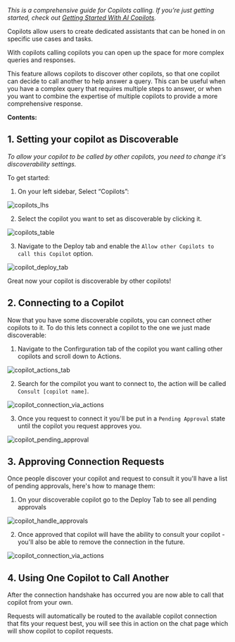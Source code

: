 _This is a comprehensive guide for Copilots calling. If you’re just getting started, check out [Getting Started With AI Copilots](/copilots/quick-start)._

Copilots allow users to create dedicated assistants that can be honed in on specific use cases and tasks.

With copilots calling copilots you can open up the space for more complex queries and responses.

This feature allows copilots to discover other copilots, so that one copilot can decide to call another to help answer a query. This can be useful when you have a complex query that requires multiple steps to answer, or when you want to combine the expertise of multiple copilots to provide a more comprehensive response.

**Contents:**

## 1. **Setting your copilot as Discoverable**

_To allow your copilot to be called by other copilots, you need to change it's discoverability settings._

To get started:

1. On your left sidebar, Select “Copilots”:

![copilots_lhs](/docs/assets/copilots/copilots-calling-copilots/credal-side-bar.png)

2. Select the copilot you want to set as discoverable by clicking it.

![copilots_table](/docs/assets/copilots/copilots-calling-copilots/copilots-table.png)

3. Navigate to the Deploy tab and enable the `Allow other Copilots to call this Copilot` option.

![copilot_deploy_tab](/docs/assets/copilots/copilots-calling-copilots/copilots-deploy.png)

Great now your copilot is discoverable by other copilots!

## 2. **Connecting to a Copilot**

Now that you have some discoverable copilots, you can connect other copilots to it. To do this lets connect a copilot to the one we just made discoverable:

1. Navigate to the Confirguration tab of the copilot you want calling other copilots and scroll down to Actions.

![copilot_actions_tab](/docs/assets/copilots/copilots-calling-copilots/copilots-actions.png)

2. Search for the compilot you want to connect to, the action will be called `Consult [copilot name]`.

![copilot_connection_via_actions](/docs/assets/copilots/copilots-calling-copilots/copilots-add-copilot.png)

3. Once you request to connect it you'll be put in a `Pending Approval` state until the copilot you request approves you.

![copilot_pending_approval](/docs/assets/copilots/copilots-calling-copilots/copilots-action-copilot-pending.png)

## 3. **Approving Connection Requests**

Once people discover your copilot and request to consult it you'll have a list of pending approvals, here's how to manage them: 

1. On your discoverable copilot go to the Deploy Tab to see all pending approvals

![copilot_handle_approvals](/docs/assets/copilots/copilots-calling-copilots/copilots-handle-approvals.png)

2. Once approved that copilot will have the ability to consult your copilot - you'll also be able to remove the connection in the future.

![copilot_connection_via_actions](/docs/assets/copilots/copilots-calling-copilots/copilots-remove-connection.png)

## 4. **Using One Copilot to Call Another**

After the connection handshake has occurred you are now able to call that copilot from your own. 

Requests will automatically be routed to the available copilot connection that fits your request best, you will see this in action on the chat page which will show copilot to copilot requests. 
